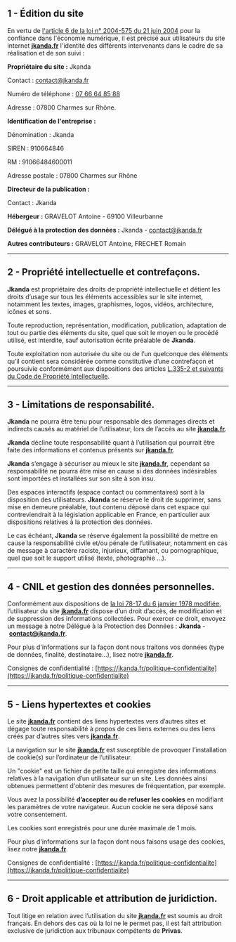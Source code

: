## 1 - Édition du site

En vertu de [l'article 6 de la loi n° 2004-575 du 21 juin 2004](https://www.legifrance.gouv.fr/affichTexte.do?cidTexte=JORFTEXT000000801164#LEGIARTI000042038977) pour la confiance dans l'économie numérique, il est précisé aux utilisateurs du site internet **[jkanda.fr](https://jkanda.fr)** l'identité des différents intervenants dans le cadre de sa réalisation et de son suivi :

**Propriétaire du site :** Jkanda

Contact : [contact@jkanda.fr](mailto:contact@jkanda.fr)

Numéro de téléphone : [07 66 64 85 88](tel:0766648588)

Adresse : 07800 Charmes sur Rhône.

**Identification de l'entreprise :** 

Dénomination : Jkanda 

SIREN : 910664846 

RM : 91066484600011 

Adresse postale : 07800 Charmes sur Rhône 

**Directeur de la publication :** 

Contact : Jkanda

**Hébergeur :** GRAVELOT Antoine - 69100 Villeurbanne

**Délégué à la protection des données :** Jkanda - [contact@jkanda.fr](mailto:contact@jkanda.fr) 

**Autres contributeurs :** GRAVELOT Antoine, FRECHET Romain

---

## 2 - Propriété intellectuelle et contrefaçons.

**Jkanda** est propriétaire des droits de propriété intellectuelle et détient les droits d’usage sur tous les éléments accessibles sur le site internet, notamment les textes, images, graphismes, logos, vidéos, architecture, icônes et sons.

Toute reproduction, représentation, modification, publication, adaptation de tout ou partie des éléments du site, quel que soit le moyen ou le procédé utilisé, est interdite, sauf autorisation écrite préalable de **Jkanda**.

Toute exploitation non autorisée du site ou de l’un quelconque des éléments qu’il contient sera considérée comme constitutive d’une contrefaçon et poursuivie conformément aux dispositions des articles [L.335-2 et suivants du Code de Propriété Intellectuelle](https://www.legifrance.gouv.fr/affichCodeArticle.do?idArticle=LEGIARTI000032655082&cidTexte=LEGITEXT000006069414&dateTexte=20160605).

---

## 3 - Limitations de responsabilité.

**Jkanda** ne pourra être tenu pour responsable des dommages directs et indirects causés au matériel de l’utilisateur, lors de l’accès au site **[jkanda.fr](https://jkanda.fr)**.

**Jkanda** décline toute responsabilité quant à l’utilisation qui pourrait être faite des informations et contenus présents sur **[jkanda.fr](https://jkanda.fr)**.

**Jkanda** s’engage à sécuriser au mieux le site **[jkanda.fr](https://jkanda.fr)**, cependant sa responsabilité ne pourra être mise en cause si des données indésirables sont importées et installées sur son site à son insu.

Des espaces interactifs (espace contact ou commentaires) sont à la disposition des utilisateurs. **Jkanda** se réserve le droit de supprimer, sans mise en demeure préalable, tout contenu déposé dans cet espace qui contreviendrait à la législation applicable en France, en particulier aux dispositions relatives à la protection des données.

Le cas échéant, **Jkanda** se réserve également la possibilité de mettre en cause la responsabilité civile et/ou pénale de l’utilisateur, notamment en cas de message à caractère raciste, injurieux, diffamant, ou pornographique, quel que soit le support utilisé (texte, photographie …).

---

## 4 - CNIL et gestion des données personnelles.

Conformément aux dispositions de [la loi 78-17 du 6 janvier 1978 modifiée](https://www.legifrance.gouv.fr/affichTexte.do?cidTexte=JORFTEXT000000886460), l’utilisateur du site **[jkanda.fr](https://jkanda.fr)** dispose d’un droit d’accès, de modification et de suppression des informations collectées. Pour exercer ce droit, envoyez un message à notre Délégué à la Protection des Données : **Jkanda** - **contact@jkanda.fr**.

Pour plus d'informations sur la façon dont nous traitons vos données (type de données, finalité, destinataire...), lisez notre **[jkanda.fr](https://jkanda.fr)**. 

Consignes de confidentialité : [https://jkanda.fr/politique-confidentialite](https://jkanda.fr/politique-confidentialite)

---

## 5 - Liens hypertextes et cookies

Le site **[jkanda.fr](https://jkanda.fr)** contient des liens hypertextes vers d’autres sites et dégage toute responsabilité à propos de ces liens externes ou des liens créés par d’autres sites vers **[jkanda.fr](https://jkanda.fr)**.

La navigation sur le site **[jkanda.fr](https://jkanda.fr)** est susceptible de provoquer l’installation de cookie(s) sur l’ordinateur de l’utilisateur.

Un "cookie" est un fichier de petite taille qui enregistre des informations relatives à la navigation d’un utilisateur sur un site. Les données ainsi obtenues permettent d'obtenir des mesures de fréquentation, par exemple.

Vous avez la possibilité **d’accepter ou de refuser les cookies** en modifiant les paramètres de votre navigateur. Aucun cookie ne sera déposé sans votre consentement.

Les cookies sont enregistrés pour une durée maximale de 1 mois.

Pour plus d'informations sur la façon dont nous faisons usage des cookies, lisez notre **[jkanda.fr](https://jkanda.fr)**. 

Consignes de confidentialité : [https://jkanda.fr/politique-confidentialite](https://jkanda.fr/politique-confidentialite)

---

## 6 - Droit applicable et attribution de juridiction.

Tout litige en relation avec l’utilisation du site **[jkanda.fr](https://jkanda.fr)** est soumis au droit français. En dehors des cas où la loi ne le permet pas, il est fait attribution exclusive de juridiction aux tribunaux compétents de **Privas**.

